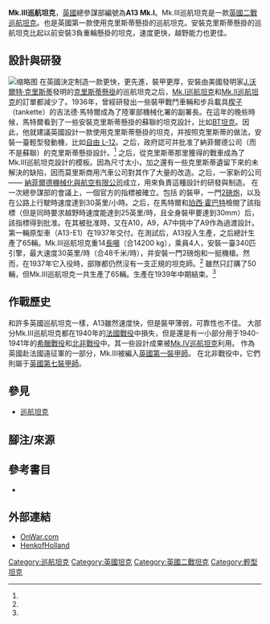 {{Infobox Weapon
| name               = Mk.III巡航坦克 (A13 Mk I)
| image              = File:IWM-KID-358-Cruiser-MkIII.jpg
| image_size         = 300px
| caption            = 
| origin             = {{UK}}
| type               = [[巡航坦克|巡航坦克]]
| is_vehicle         = yes
| is_UK              = yes
<!-- Service history -->
| service            = 1938-1941
| used_by            = {{UK}}
| wars               = [[第二次世界大戰|第二次世界大戰]]
<!-- Production history -->
| designer           = 莫里斯商用汽車{{R|White1963|page1=45}}
| design_date        = 1936/1937
| manufacturer       = [[納菲爾德機械化與航空有限公司|納菲爾德機械化與航空有限公司]]
| unit_cost          = 
| production_date    = 1938-1939 
| number             = 65
| variants           = 
| length             = {{convert|6.0|m|ftin|disp=flip|abbr=on}}<ref name="wwiivehicles.com"/>
| width              = {{convert|8|ft|4|in|m|abbr=on}}{{R|White1963|page1=45}}
| height             = {{convert|8|ft|6|in|m|abbr=on}}{{R|White1963|page1=45}}
| weight             = 14 [[長噸|長噸]](14.2 公噸)
| suspension         = [[克里斯蒂懸掛|克里斯蒂懸掛]]
| speed              = {{convert|30|mph|km/h|abbr=on}}{{R|White1963|page1=45}}
| vehicle_range      = {{convert|90|mi|km|abbr=on}}{{R|White1963|page1=45}}
| primary_armament   = [[QF_2磅炮|QF 2磅炮]] gun <br> 備彈量87發
| secondary_armament = .303英寸[[維克斯機槍|維克斯機槍]] <br> 備彈3,750發
| armour             = 6 - 14 mm
| engine             = [[自由_L-12|自由 L-12]] V12 汽油機
| engine_power       = {{convert|340|hp|kW|abbr=on}}
| pw_ratio           =
| crew               = 4 (車長，炮手，駕駛員，裝填手)
}}
'''Mk.III巡航坦克'''，[[英國|英國]]總參謀部編號為'''A13 Mk.I'''。Mk.III巡航坦克是一款[[英國|英國]][[二戰|二戰]][[巡航坦克|巡航坦克]]。也是英國第一款使用克里斯蒂懸掛的巡航坦克。安裝克里斯蒂懸掛的巡航坦克比起以前安裝3負重輪懸掛的坦克，速度更快，越野能力也更佳。

==設計與研發==
[[File:Bundesarchiv_Bild_146-2005-0066,_Calais,_zerstörter_englischer_Panzer.jpg|缩略图]]
在英國決定制造一款更快，更先進，裝甲更厚，安裝由美國發明家[[J.沃爾特·克里斯蒂|J.沃爾特·克里斯蒂]]發明的[[克里斯蒂懸掛|克里斯蒂懸掛]]的巡航坦克之后，[[Mk.I巡航坦克|Mk.I巡航坦克]]和[[Mk.II巡航坦克|Mk.II巡航坦克]]的訂單都減少了。1936年，曾經研發出一些裝甲戰鬥車輛和步兵載具[[楔子(運兵車)|楔子]]（tankette）的吉法德·馬特爾成為了陸軍部機械化署的副署長。在這年的晚些時候，馬特爾看到了一些安裝克里斯蒂懸掛的蘇聯的坦克設計，比如[[BT坦克|BT坦克]]。{{R|Milsom}}因此，他就建議英國設計一款使用克里斯蒂懸掛的坦克，并按照克里斯蒂的做法，安裝一臺輕型發動機，比如[[自由_L-12|自由 L-12]]。之后，政府認可并批准了納菲爾德公司（而不是蘇聯）的克里斯蒂懸掛設計。<ref name="tucker2004"/>
之后，從克里斯蒂那里獲得的戰車成為了Mk.III巡航坦克設計的模板。因為尺寸太小，加之還有一些克里斯蒂遺留下來的未解決的缺陷{{R|Milsom|page1=7}}，因而莫里斯商用汽車公司對其作了大量的改造。{{R|White1963|page1=45}}之后，一家新的公司—— [[納菲爾德機械化與航空有限公司|納菲爾德機械化與航空有限公司]]成立，用來負責這種設計的研發與制造。
在一次總參謀部的會議上，一個官方的指標被確立。包括 {{convert|30|mm|in|abbr=on}}的裝甲，一門[[2磅炮|2磅炮]]，以及在公路上行駛時速度達到30英里/小時。之后，在馬特爾和[[珀西·霍巴特|珀西·霍巴特]]檢閱了該指標（但是同時要求越野時速度能達到25英里/時，且全身裝甲要達到30mm）后，該指標得到批准。在其被批准時，又在A10，A9，A7中挑中了A9作為過渡設計。{{R|Milsom}}
第一輛原型車（A13-E1）在1937年交付。在測試后，A13投入生產，之后總計生產了65輛。Mk.III巡航坦克重14[[長噸|長噸]]（合14200 kg），乘員4人，安裝一臺340匹引擎，最大速度30英里/時（合48千米/時），并安裝一門2磅炮和一挺機槍。然而，在1937年它入役時，部隊都仍然沒有一支正規的坦克師。<ref name="Steele2005"/>
雖然只訂購了50輛，但Mk.III巡航坦克一共生產了65輛。生產在1939年中期結束。<ref name="tucker2004"/>

==作戰歷史==
和許多英國巡航坦克一樣，A13雖然速度快，但是裝甲薄弱，可靠性也不佳。{{By whom|date=October 2011}} 大部分Mk.III巡航坦克都在1940年的[[法國戰役|法國戰役]]中損失，但是還是有一小部分用于1940-1941年的[[希臘戰役|希臘戰役]]和[[北非戰役|北非戰役]]中。其一些設計成果被[[Mk.IV巡航坦克|Mk.IV巡航坦克]]利用。
作為英國赴法國遠征軍的一部分，Mk.III被編入[[英國第一裝甲師|英國第一裝甲師]]。
在北非戰役中，它們則屬于[[英國第七裝甲師|英國第七裝甲師]]。
==參見==
{{戰車主題}}
*[[巡航坦克|巡航坦克]]
==腳注/來源==
{{reflist|refs=
<ref name="wwiivehicles.com">{{Cite web |url=http://www.wwiivehicles.com/unitedkingdom/cruiser/mk-iii-a13.asp |title=Mk III tank |access-date=2014-01-05 |archive-url=https://web.archive.org/web/20071215091748/http://www.wwiivehicles.com/unitedkingdom/cruiser/mk-iii-a13.asp |archive-date=2007-12-15 |dead-url=yes }}</ref>

<ref name="tucker2004">{{cite book | last = Tucker | first = Spencer | authorlink = | coauthors = | title = Tanks: An Illustrated History of Their Impact | publisher = ABC-CLIO | year = 2004 | location = | pages = 49–51 | url = | doi = | id = | isbn = 1-57607-995-3}}</ref>

<ref name="Steele2005">{{cite book | last = Steele | first = Brett D. | authorlink = | coauthors = | title = Military Reengineering Between the World Wars | publisher = RAND | year = 2005 | location =  | url =https://archive.org/details/militaryreengine00stee| doi = | id = | isbn = 0-8330-3721-8| page = [https://archive.org/details/militaryreengine00stee/page/n37 14]}}</ref>

<ref name="Milsom">{{cite isbn|0850591945}}</ref>

<ref name="White1963">{{cite book|author=Brian Terence White|title=British Tanks, 1915-1945|url=http://books.google.com/books?id=FEqCPQAACAAJ|accessdate=9 January 2014|year=1963|publisher=Ian Allen|language=en|archive-date=2014-06-17|archive-url=https://web.archive.org/web/20140617200456/http://books.google.com/books?id=FEqCPQAACAAJ|dead-url=no}}</ref>

}}
==參考書目==
*{{cite |title=AFV Profile No. 8 Crusader-Cruiser Mark VI |last=Bingham |first=James|publisher=Profile Publishing |location=Windsor}}

==外部連結==
*[https://web.archive.org/web/20070927220016/http://www.onwar.com/tanks/uk/fctmkiii.htm OnWar.com]
*[http://henk.fox3000.com/cruiser.htm HenkofHolland] {{Wayback|url=http://henk.fox3000.com/cruiser.htm |date=20070310210601 }}

{{WWIIBritishAFVs}}

[[Category:巡航坦克|Category:巡航坦克]]
[[Category:英國坦克|Category:英國坦克]]
[[Category:英國二戰坦克|Category:英國二戰坦克]]
[[Category:輕型坦克|Category:輕型坦克]]